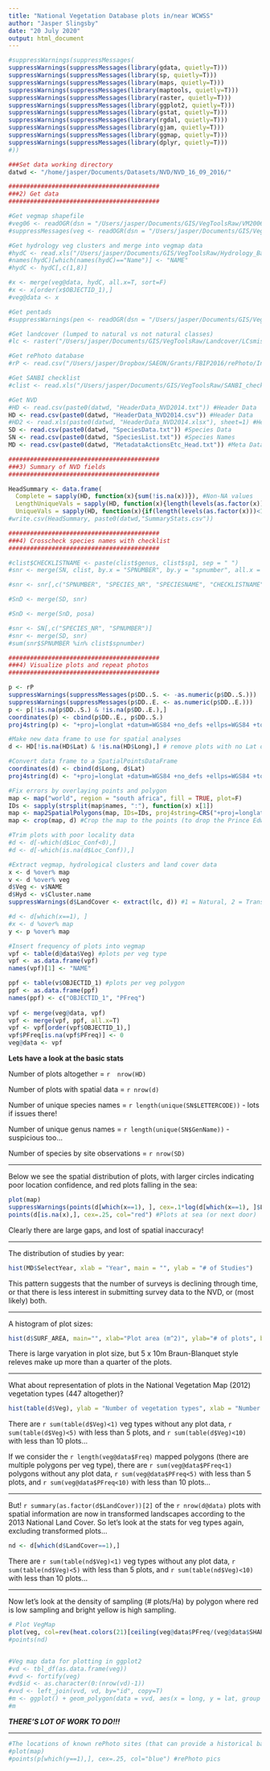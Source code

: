 ```yaml
---
title: "National Vegetation Database plots in/near WCWSS"
author: "Jasper Slingsby"
date: "20 July 2020"
output: html_document
---
```


```r
#suppressWarnings(suppressMessages(
suppressWarnings(suppressMessages(library(gdata, quietly=T)))
suppressWarnings(suppressMessages(library(sp, quietly=T)))
suppressWarnings(suppressMessages(library(maps, quietly=T)))
suppressWarnings(suppressMessages(library(maptools, quietly=T)))
suppressWarnings(suppressMessages(library(raster, quietly=T)))
suppressWarnings(suppressMessages(library(ggplot2, quietly=T)))
suppressWarnings(suppressMessages(library(gstat, quietly=T)))
suppressWarnings(suppressMessages(library(rgdal, quietly=T)))
suppressWarnings(suppressMessages(library(gjam, quietly=T)))
suppressWarnings(suppressMessages(library(ggmap, quietly=T)))
suppressWarnings(suppressMessages(library(dplyr, quietly=T)))
#))

###Set data working directory
datwd <- "/home/jasper/Documents/Datasets/NVD/NVD_16_09_2016/"

##########################################
###2) Get data
##########################################

#Get vegmap shapefile
#veg06 <- readOGR(dsn = "/Users/jasper/Documents/GIS/VegToolsRaw/VM2006/vegmap2006_geo.shp", layer = "vegmap2006_geo", verbose = FALSE) #Vegmap 2006
#suppressMessages(veg <- readOGR(dsn = "/Users/jasper/Documents/GIS/VegToolsRaw/VM2012/nvm2012beta2_wgs84_Geo.shp", layer = "nvm2012beta2_wgs84_Geo", verbose = FALSE)) #Vegmap 2012

#Get hydrology veg clusters and merge into vegmap data
#hydC <- read.xls("/Users/jasper/Documents/GIS/VegToolsRaw/Hydrology_Baseline/Final clusters.xls", sheet=1) #Hydrology clusters from Michele Toucher 1 Nov 2016
#names(hydC)[which(names(hydC)=="Name")] <- "NAME"
#hydC <- hydC[,c(1,8)]

#x <- merge(veg@data, hydC, all.x=T, sort=F)
#x <- x[order(x$OBJECTID_1),]
#veg@data <- x

#Get pentads
#suppressWarnings(pen <- readOGR(dsn = "/Users/jasper/Documents/GIS/VegToolsRaw/pentads/pentads/PENT_PRO.SHP", layer = "PENT_PRO"))

#Get landcover (lumped to natural vs not natural classes)
#lc <- raster("/Users/jasper/Documents/GIS/VegToolsRaw/Landcover/LCsmiso_trans1.tif")

#Get rePhoto database
#rP <- read.csv("/Users/jasper/Dropbox/SAEON/Grants/FBIP2016/rePhoto/Index to database 16.iv.2013.csv", stringsAsFactors = F) 

#Get SANBI checklist
#clist <- read.xls("/Users/jasper/Documents/GIS/VegToolsRaw/SANBI_checklist_20June2016.xlsx", sheet = 1)

#Get NVD
#HD <- read.csv(paste0(datwd, "HeaderData_NVD2014.txt")) #Header Data
HD <- read.csv(paste0(datwd, "HeaderData_NVD2014.csv")) #Header Data
#HD2 <- read.xls(paste0(datwd, "HeaderData_NVD2014.xlsx"), sheet=1) #Header Data
SD <- read.csv(paste0(datwd, "SpeciesData.txt")) #Species Data
SN <- read.csv(paste0(datwd, "SpeciesList.txt")) #Species Names
MD <- read.csv(paste0(datwd, "MetadataActionsEtc_Head.txt")) #Meta Data

##########################################
###3) Summary of NVD fields
##########################################

HeadSummary <- data.frame(
  Complete = sapply(HD, function(x){sum(!is.na(x))}), #Non-NA values
  LengthUniqueVals = sapply(HD, function(x){length(levels(as.factor(x)))}), #Number of unique values or factor levels
  UniqueVals = sapply(HD, function(x){if(length(levels(as.factor(x)))<100) {paste(levels(as.factor(x)), collapse=",")} else {">100"}}))
#write.csv(HeadSummary, paste0(datwd,"SummaryStats.csv"))

##########################################
###4) Crosscheck species names with checklist
##########################################

#clist$CHECKLISTNAME <- paste(clist$genus, clist$sp1, sep = " ")
#snr <- merge(SN, clist, by.x = "SPNUMBER", by.y = "spnumber", all.x = T)

#snr <- snr[,c("SPNUMBER", "SPECIES_NR", "SPECIESNAME", "CHECKLISTNAME", "syncat", "synof")]

#SnD <- merge(SD, snr)

#SnD <- merge(SnD, posa)

#snr <- SN[,c("SPECIES_NR", "SPNUMBER")]
#snr <- merge(SD, snr)
#sum(snr$SPNUMBER %in% clist$spnumber)

##########################################
###4) Visualize plots and repeat photos
##########################################

p <- rP
suppressWarnings(suppressMessages(p$DD..S. <- -as.numeric(p$DD..S.)))
suppressWarnings(suppressMessages(p$DD..E. <- as.numeric(p$DD..E.)))
p <- p[!is.na(p$DD..S.) & !is.na(p$DD..E.),]
coordinates(p) <- cbind(p$DD..E., p$DD..S.)
proj4string(p) <- "+proj=longlat +datum=WGS84 +no_defs +ellps=WGS84 +towgs84=0,0,0" #Assign a coordinate reference system (Geographic WGS84)

#Make new data frame to use for spatial analyses
d <- HD[!is.na(HD$Lat) & !is.na(HD$Long),] # remove plots with no Lat or Long

#Convert data frame to a SpatialPointsDataFrame
coordinates(d) <- cbind(d$Long, d$Lat)
proj4string(d) <- "+proj=longlat +datum=WGS84 +no_defs +ellps=WGS84 +towgs84=0,0,0" #Assign a coordinate reference system (Geographic WGS84)

#Fix errors by overlaying points and polygon
map <- map("world", region = "south africa", fill = TRUE, plot=F)
IDs <- sapply(strsplit(map$names, ":"), function(x) x[1])
map <- map2SpatialPolygons(map, IDs=IDs, proj4string=CRS("+proj=longlat +datum=WGS84 +no_defs +ellps=WGS84 +towgs84=0,0,0"))
map <- crop(map, d) #Crop the map to the points (to drop the Prince Edward Islands)

#Trim plots with poor locality data
#d <- d[-which(d$Loc_Conf<0),]
#d <- d[-which(is.na(d$Loc_Conf)),]

#Extract vegmap, hydrological clusters and land cover data
x <- d %over% map
v <- d %over% veg
d$Veg <- v$NAME
d$Hyd <- v$Cluster.name
suppressWarnings(d$LandCover <- extract(lc, d)) #1 = Natural, 2 = Transformed

#d <- d[which(x==1), ]
#x <- d %over% map
y <- p %over% map

#Insert frequency of plots into vegmap
vpf <- table(d@data$Veg) #plots per veg type
vpf <- as.data.frame(vpf)
names(vpf)[1] <- "NAME"

ppf <- table(v$OBJECTID_1) #plots per veg polygon
ppf <- as.data.frame(ppf)
names(ppf) <- c("OBJECTID_1", "PFreq")
  
vpf <- merge(veg@data, vpf)
vpf <- merge(vpf, ppf, all.x=T)
vpf <- vpf[order(vpf$OBJECTID_1),]
vpf$PFreq[is.na(vpf$PFreq)] <- 0
veg@data <- vpf

```

**Lets have a look at the basic stats**

Number of plots altogether = `r  nrow(HD)`

Number of plots with spatial data = `r nrow(d)`

Number of unique species names = `r length(unique(SN$LETTERCODE))` - lots if issues there!

Number of unique genus names = `r length(unique(SN$GenName))` - suspicious too...

Number of species by site observations = `r nrow(SD)`

***

Below we see the spatial distribution of plots, with larger circles indicating poor location confidence, and red plots falling in the sea:

```r
plot(map)
suppressWarnings(points(d[which(x==1), ], cex=.1*log(d[which(x==1), ]$Loc_Conf+1))) #Plots
points(d[is.na(x),], cex=.25, col="red") #Plots at sea (or next door)
```

Clearly there are large gaps, and lost of spatial inaccuracy!

***

The distribution of studies by year:

```r
hist(MD$SelectYear, xlab = "Year", main = "", ylab = "# of Studies")
```

This pattern suggests that the number of surveys is declining through time, or that there is less interest in submitting survey data to the NVD, or (most likely) both.

***

A histogram of plot sizes:

```r
hist(d$SURF_AREA, main="", xlab="Plot area (m^2)", ylab="# of plots", breaks=seq(0, 5000, 10))
```

There is large varyation in plot size, but 5 x 10m Braun-Blanquet style releves make up more than a quarter of the plots.

***

What about representation of plots in the National Vegetation Map (2012) vegetation types (447 altogether)?

```r
hist(table(d$Veg), ylab = "Number of vegetation types", xlab = "Number of plots", main ="")
```

There are `r sum(table(d$Veg)<1)` veg types without any plot data, `r sum(table(d$Veg)<5)` with less than 5 plots, and `r sum(table(d$Veg)<10)` with less than 10 plots...

If we consider the `r length(veg@data$Freq)` mapped polygons (there are multiple polygons per veg type), there are `r sum(veg@data$PFreq<1)` polygons without any plot data, `r sum(veg@data$PFreq<5)` with less than 5 plots, and `r sum(veg@data$PFreq<10)` with less than 10 plots...

***

But! `r summary(as.factor(d$LandCover))[2]` of the `r nrow(d@data)` plots with spatial information are now in transformed landscapes according to the 2013 National Land Cover. So let's look at the stats for veg types again, excluding transformed plots...

```r
nd <- d[which(d$LandCover==1),]
```

There are `r sum(table(nd$Veg)<1)` veg types without any plot data, `r sum(table(nd$Veg)<5)` with less than 5 plots, and `r sum(table(nd$Veg)<10)` with less than 10 plots...

***

Now let's look at the density of sampling (# plots/Ha) by polygon where red is low sampling and bright yellow is high sampling.

```r
# Plot VegMap
plot(veg, col=rev(heat.colors(21)[ceiling(veg@data$PFreq/(veg@data$SHAPE_AREA/10000))+1]), border="transparent")
#points(nd)


#Veg map data for plotting in ggplot2
#vd <- tbl_df(as.data.frame(veg))
#vvd <- fortify(veg)
#vd$id <- as.character(0:(nrow(vd)-1))
#vvd <- left_join(vvd, vd, by="id", copy=T)
#m <- ggplot() + geom_polygon(data = vvd, aes(x = long, y = lat, group = id, color = Freq), size = 0.25) + coord_map()
#m
```

***THERE'S LOT OF WORK TO DO!!!***


***

```r
#The locations of known rePhoto sites (that can provide a historical basis for plots):
#plot(map)
#points(p[which(y==1),], cex=.25, col="blue") #rePhoto pics
```



